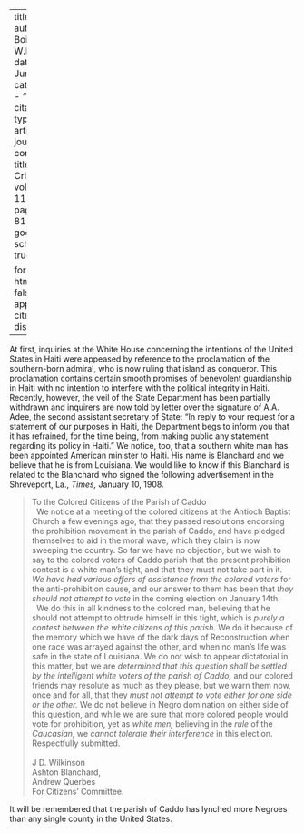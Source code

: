 
---
title: 'Haiti'
author: Du Bois, W.E.B.
date: Jun. 1915
categories: 
  - ""
citation: 
  type: article-journal
  container-title: The Crisis
  volume: 11
  issue: 2
  page: 80-81
google-scholar: true

format:
  html:
    toc: false
    appendix-cite-as: display
---



At first, inquiries at the White House concerning the intentions of the United States in Haiti were appeased by reference to the proclamation of the southern-born admiral, who is now ruling that island as conqueror. This proclamation contains certain smooth
promises of benevolent guardianship in Haiti with no intention to
interfere with the political integrity in Haiti. Recently, however, the
veil of the State Department has been partially withdrawn and inquirers
are now told by letter over the signature of A.A. Adee, the second
assistant secretary of State: "In reply to your request for a statement
of our purposes in Haiti, the Department begs to inform you that it has
refrained, for the time being, from making public any statement
regarding its policy in Haiti."
We notice, too, that a southern white
man has been appointed American minister to Haiti. His name is Blanchard
and we believe that he is from Louisiana. We would like to know if
this Blanchard is related to the Blanchard who signed the following
advertisement in the Shreveport, La., *Times,* January 10, 1908.

> To the Colored Citizens of the Parish of Caddo    
> &nbsp;
> We notice at a meeting of the colored citizens at the Antioch Baptist Church a few evenings ago, that they passed resolutions endorsing the prohibition movement in the parish of Caddo, and have pledged themselves to aid in the moral wave, which they claim is now sweeping the country. So far we have no objection, but we wish to say to the colored voters of Caddo parish that the present prohibition contest is a white man's tight, and that they must not take part in it. *We have had various offers of assistance from the colored voters* for the anti-prohibition cause, and our answer to them has been that *they should not attempt to vote* in the coming election on January 14th.    
> &nbsp;
> We do this in all kindness to the colored man, believing that he should
not attempt to obtrude himself in this tight, which is *purely a contest between the white citizens of this parish.* We do it because of the
memory which we have of the dark days of Reconstruction when one race
was arrayed against the other, and when no man's life was safe in the
state of Louisiana. We do not wish to appear dictatorial in this matter,
but we are *determined that this question shall be settled by the intelligent white voters of the parish of Caddo,* and our colored
friends may resolute as much as they please, but we warn them now, once
and for all, that they *must not attempt to vote either for one side or the other.* We do not believe in Negro domination on either side of this
question, and while we are sure that more colored people would vote for
prohibition, yet as *white men,* believing in the *rule* of the *Caucasian,* we *cannot tolerate their interference* in this election. Respectfully submitted.    
> &nbsp;    
> J D. Wilkinson<br>Ashton Blanchard,<br>Andrew Querbes<br>For Citizens' Committee.

It will be remembered that the parish of Caddo has lynched more Negroes
than any single county in the United States.

